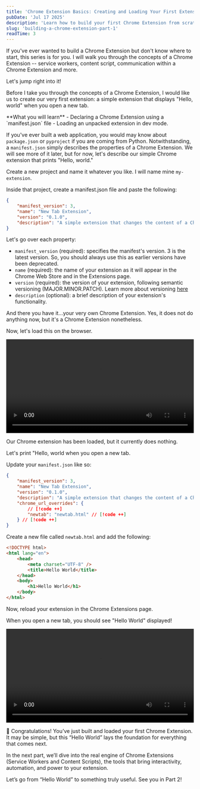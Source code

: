 ```yaml
---
title: 'Chrome Extension Basics: Creating and Loading Your First Extension'
pubDate: 'Jul 17 2025'
description: 'Learn how to build your first Chrome Extension from scratch. In this beginner-friendly guide, you''ll create a simple "Hello World" extension and understand the basics of the manifest.json file and how to load your extension in Chrome.'
slug: 'building-a-chrome-extension-part-1'
readTime: 3
---
```



<YouTubeEmbed videoId='kg9SYREC_Vg' title='Chrome Extension Basics: Creating and Loading Your First Extension' />


If you've ever wanted to build a Chrome Extension but don't know where to start, this series is for you. I will walk you through the concepts of a Chrome Extension -- service workers, content script, communication within a Chrome Extension and more.

Let's jump right into it!

Before I take you through the concepts of a Chrome Extension, I would like us to create our very first extension: a simple extension that displays "Hello, world" when you open a new tab.

<Callout variant="success">
	**What you will learn** - Declaring a Chrome Extension using a `manifest.json` file - Loading an
	unpacked extension in dev mode.
</Callout>

If you've ever built a web application, you would may know about `package.json` or `pyproject` if you are coming from Python. Notwithstanding, a `manifest.json` simply describes the properties of a Chrome Extension. We will see more of it later, but for now, let's describe our simple Chrome extension that prints "Hello, world."

Create a new project and name it whatever you like. I will name mine `my-extension`.

Inside that project, create a manifest.json file and paste the following:

```json
{
	"manifest_version": 3,
	"name": "New Tab Extension",
	"version": "0.1.0",
	"description": "A simple extension that changes the content of a Chrome tab."
}
```

Let's go over each property:

- `manifest_version` (required): specifies the manifest's version. 3 is the latest version. So, you should always use this as earlier versions have been deprecated.
- `name` (required): the name of your extension as it will appear in the Chrome Web Store and in the Extensions page.
- `version` (required): the version of your extension, following semantic versioning (MAJOR.MINOR.PATCH). Learn more about versioning [here](https://developer.chrome.com/docs/extensions/reference/manifest/version)
- `description` (optional): a brief description of your extension's functionality.

And there you have it...your very own Chrome Extension. Yes, it does not do anything now, but it's a Chrome Extension nonetheless.

Now, let's load this on the browser.

<video controls width="100%" height="auto">
	<source src="/2025-07-17-chrome-extension-loading-chrome-extension.mp4" type="video/mp4" />
	Your browser does not support the video tag.
</video>

Our Chrome extension has been loaded, but it currently does nothing.

Let's print "Hello, world when you open a new tab.

Update your `manifest.json` like so:

```json
{
	"manifest_version": 3,
	"name": "New Tab Extension",
	"version": "0.1.0",
	"description": "A simple extension that changes the content of a Chrome tab.",
	"chrome_url_overrides": {
		// [!code ++]
		"newtab": "newtab.html" // [!code ++]
	} // [!code ++]
}
```

Create a new file called `newtab.html` and add the following:

```html
<!DOCTYPE html>
<html lang="en">
	<head>
		<meta charset="UTF-8" />
		<title>Hello World</title>
	</head>
	<body>
		<h1>Hello World</h1>
	</body>
</html>
```

Now, reload your extension in the Chrome Extensions page.

When you open a new tab, you should see "Hello World" displayed!

<video controls width="100%" height="auto">
	<source src="/2025-07-17-chrome-extension-hello-world.mp4" type="video/mp4" />
	Your browser does not support the video tag.
</video>

🎉 Congratulations! You’ve just built and loaded your first Chrome Extension. It may be simple, but this “Hello World” lays the foundation for everything that comes next.

In the next part, we’ll dive into the real engine of Chrome Extensions (Service Workers and Content Scripts), the tools that bring interactivity, automation, and power to your extension.

Let’s go from “Hello World” to something truly useful. See you in Part 2!
